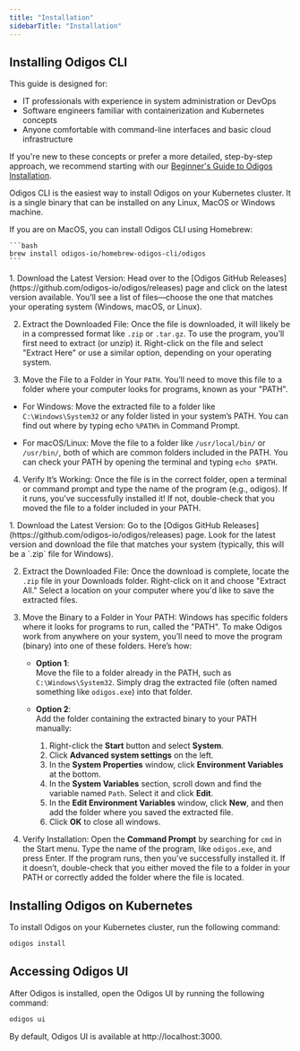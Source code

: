 ```yaml
---
title: "Installation"
sidebarTitle: "Installation"
---
```


## Installing Odigos CLI

<Info>
 This guide is designed for:

 - IT professionals with experience in system administration or DevOps
 - Software engineers familiar with containerization and Kubernetes concepts
 - Anyone comfortable with command-line interfaces and basic cloud infrastructure 

 If you're new to these concepts or prefer a more detailed, step-by-step approach, we recommend starting with our [Beginner's Guide to Odigos Installation](https://docs.odigos.io/quickstart/installation-guide-for-beginners).

</Info>

Odigos CLI is the easiest way to install Odigos on your Kubernetes cluster. It
is a single binary that can be installed on any Linux, MacOS or Windows machine.

<Tabs>
  <Tab title="Homebrew">
    If you are on MacOS, you can install Odigos CLI using Homebrew:

    ```bash
    brew install odigos-io/homebrew-odigos-cli/odigos
    ```
  </Tab>
  <Tab title="GitHub Releases">
  1. Download the Latest Version: Head over to the [Odigos GitHub Releases](https://github.com/odigos-io/odigos/releases) page and click on the latest version available. You’ll see a list of files—choose the one that matches your operating system (Windows, macOS, or Linux).

  2. Extract the Downloaded File: Once the file is downloaded, it will likely be in a compressed format like `.zip` or `.tar.gz`. To use the program, you’ll first need to extract (or unzip) it. Right-click on the file and select "Extract Here" or use a similar option, depending on your operating system.

  3. Move the File to a Folder in Your `PATH`. You’ll need to move this file to a folder where your computer looks for programs, known as your "PATH".

   - For Windows: Move the extracted file to a folder like `C:\Windows\System32` or any folder listed in your system’s PATH. You can find out where by typing echo `%PATH%` in Command Prompt.

   - For macOS/Linux: Move the file to a folder like `/usr/local/bin/` or `/usr/bin/`, both of which are common folders included in the PATH. You can check your PATH by opening the terminal and typing `echo $PATH`.

  4. Verify It’s Working: Once the file is in the correct folder, open a terminal or command prompt and type the name of the program (e.g., odigos). If it runs, you’ve successfully installed it! If not, double-check that you moved the file to a folder included in your PATH.
  </Tab>
  <Tab title="Windows">
1. Download the Latest Version: Go to the [Odigos GitHub Releases](https://github.com/odigos-io/odigos/releases) page. Look for the latest version and download the file that matches your system (typically, this will be a `.zip` file for Windows).

2. Extract the Downloaded File: Once the download is complete, locate the `.zip` file in your Downloads folder. Right-click on it and choose "Extract All." Select a location on your computer where you'd like to save the extracted files.

3. Move the Binary to a Folder in Your PATH: Windows has specific folders where it looks for programs to run, called the "PATH". To make Odigos work from anywhere on your system, you’ll need to move the program (binary) into one of these folders. Here’s how:

   - **Option 1**:  
     Move the file to a folder already in the PATH, such as `C:\Windows\System32`. Simply drag the extracted file (often named something like `odigos.exe`) into that folder.
   
   - **Option 2**:  
     Add the folder containing the extracted binary to your PATH manually:
     1. Right-click the **Start** button and select **System**.
     2. Click **Advanced system settings** on the left.
     3. In the **System Properties** window, click **Environment Variables** at the bottom.
     4. In the **System Variables** section, scroll down and find the variable named `Path`. Select it and click **Edit**.
     5. In the **Edit Environment Variables** window, click **New**, and then add the folder where you saved the extracted file.
     6. Click **OK** to close all windows.

4. Verify Installation: Open the **Command Prompt** by searching for `cmd` in the Start menu. Type the name of the program, like `odigos.exe`, and press Enter. If the program runs, then you’ve successfully installed it. If it doesn’t, double-check that you either moved the file to a folder in your PATH or correctly added the folder where the file is located.

  </Tab>
</Tabs>

## Installing Odigos on Kubernetes

To install Odigos on your Kubernetes cluster, run the following command:

```bash
odigos install
```

## Accessing Odigos UI

After Odigos is installed, open the Odigos UI by running the following
command:

```bash
odigos ui
```

By default, Odigos UI is available at http://localhost:3000.